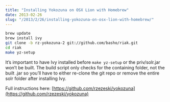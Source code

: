 ```yaml
---
title: "Installing Yokozuna on OSX Lion with Homebrew"
date: 2013-02-26
slug: "/2013/2/26/installing-yokozuna-on-osx-lion-with-homebrew/"
---
```


```bash
brew update
brew install ivy
git clone -b rz-yokozuna-2 git://github.com/basho/riak.git
cd riak
make yz-setup
```

It’s important to have Ivy installed before `make yz-setup`
or the priv/solr.jar won’t be built. The build script only
checks for the containing folder, not the built .jar so
you’ll have to either re-clone the git repo or remove the
entire solr folder after installing Ivy.

Full instructions here:
[https://github.com/rzezeski/yokozuna](https://github.com/rzezeski/yokozuna)
